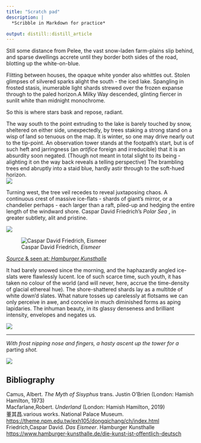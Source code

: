 ```yaml
---
title: "Scratch pad"
description: |
  *Scribble in Markdown for practice*

output: distill::distill_article
---
```


Still some distance from Pelee, the vast snow-laden farm-plains slip behind, and sparse dwellings accrete until they border both sides of the road, blotting up the white-on-blue.

Flitting between houses, the opaque white yonder also whittles out.  Stolen glimpses of silvered sparks alight the south - the iced lake.   Spangling in frosted stasis, inumerable light shards strewed over the frozen expanse through to the paled horizon.A Milky Way descended, glinting fiercer  in sunlit white than midnight monochrome.   
 
So this is where stars bask and repose, radiant.  

The way south to the point extruding to the lake is barely touched by snow, sheltered on either side, unexpectedly, by trees staking a strong stand on a wisp of land so tenuous on the map.  It is winter, so one may drive nearly out to the tip-point.  An observation tower stands at the footpath's start, but is of such heft and jarringness (an *artifice* foreign and irreducible) that it is an absurdity soon negated.  (Though not meant in total slight to its being - alighting it on the way back reveals a telling perspective)  The brambling trees end abruptly into a staid blue, hardly astir through to the soft-hued horizon.  
![](img/Pelee_007.jpeg)

Turning west, the tree veil recedes to reveal  juxtaposing chaos.  A continuous crest of massive ice-flats - shards of giant's mirror, or a chandelier perhaps - each larger than a raft, piled-up and hedging the entire length of the windward shore.  Caspar David Friedrich's *Polar Sea* , in greater subtlety, alit and pristine.  

![](img/Pelee_014.jpeg)

![Caspar David Friedrich, *Eismeer*](img/CDF-EIsmeer.png)

[*Source *& seen at*: Hamburger Kunsthalle*](https://www.hamburger-kunsthalle.de/die-kunst-ist-offentlich-deutsch)

It had barely snowed since the morning, and the haphazardly angled ice-slats were flawlessly lucent.  Ice of such scarce time, such youth, it has taken no colour of the world (and will never, here, accrue the time-density of glacial ethereal hue).  The shore-shattered shards lay as a multitde of white down'd slates.  What nature tosses up carelessly at flotsams we can only perceive in awe, and conceive in much diminished forms as aping lapidaries.  The inhuman beauty, in its glassy denseness and brilliant intensity, envelopes and negates us. 

![](img/Pelee_033.jpeg)

----------

*With frost nipping nose and fingers, a hasty ascent up the tower for a* parting *shot.*

![](img/Pelee_044.jpeg)

## Bibliography
Camus, Albert. *The Myth of Sisyphus* trans. Justin O'Brien (London: Hamish Hamilton, 1973)  
Macfarlane,Robert. *Underland*  (London: Hamish Hamilton, 2019)  
董其昌.various works. National Palace Museum. <https://theme.npm.edu.tw/exh105/dongqichang/ch/index.html>  
Friedrich,Caspar David. *Das Eismeer*. Hamburger Kunsthalle <https://www.hamburger-kunsthalle.de/die-kunst-ist-offentlich-deutsch>